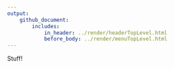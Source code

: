 ```yaml
---
output: 
    github_document:
        includes: 
            in_header: ../render/headerTopLevel.html
            before_body: ../render/menuTopLevel.html
---
```


Stuff!

